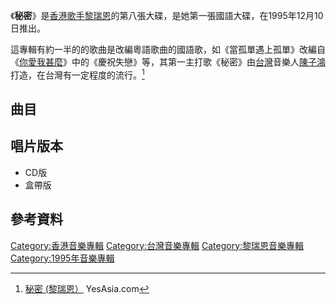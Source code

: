 {{Album infobox | <!-- See Wikipedia:WikiProject_Albums -->
|  Name        = 秘密
|  Type        = 專輯
|  Artist      = [[黎瑞恩|黎瑞恩]]
|  Cover       = 黎瑞恩 秘密.jpg
|  Released    = 1995年12月10日
|  Recorded    = 1994年－1995年
|  Genre       = [[國語流行音樂|國語流行音樂]]
|  Length      = 43分5秒
|  Label       = [[寶麗金|寶麗金]]
|  Number      = 
|  Producer    = 陳子鴻(1,2,4,6,9的音樂監製)<br>[[向雪懷|向雪懷]](3,5,7,8,10的音樂監製)
|  Last album  = [[你是我生命中一切|你是我生命中一切]]<br />（1995年6月）
|  This album  = '''秘密'''<br />（1995年12月10日）
|  Next album  = [[恩想|恩想]]<br />（1996年8月）}}

《'''秘密'''》是[[香港|香港]][[歌手|歌手]][[黎瑞恩|黎瑞恩]]的第八張大碟，是她第一張國語大碟，在1995年12月10日推出。

這專輯有約一半的的歌曲是改編粵語歌曲的國語歌，如《當孤單遇上孤單》改編自《[[你愛我甚麼|你愛我甚麼]]》中的《慶祝失戀》等，其第一主打歌《秘密》由[[台灣|台灣]]音樂人[[陳子鴻|陳子鴻]]打造，在台灣有一定程度的流行。<ref>[https://www.yesasia.com/global/%E7%A7%98%E5%AF%86-%E5%9B%BD%E8%AF%AD%E7%89%88/2877-0-0-0-zh_CN/info.html 秘密 (黎瑞恩）] {{Wayback|url=https://www.yesasia.com/global/%E7%A7%98%E5%AF%86-%E5%9B%BD%E8%AF%AD%E7%89%88/2877-0-0-0-zh_CN/info.html |date=20180905215409 }} YesAsia.com</ref>

==曲目==
{{Track listing
| collapsed       = 
| headline        = 
| font_size = 
| total_length = 

| all_writing = 
| all_music = 
| all_lyrics = 
| all_arranger = 
| all_producer = 
| all_note = 

| music_credits = yes
| lyrics_credits = yes
| arranger_credits = yes
| producer_credits = yes
| extra_column = 
| longnote_column = yes

| title1          = 秘密
| note1           =
| longnote1           = 第一主打<br>粵語版本為《跟你講清楚》
| lyrics1         = 陳子鴻
| music1          = [[陳子鴻|陳子鴻]]
| arranger1          = [[王豫民|王豫民]]
| producer1          = 
| extra1          = 
| length1         = 

| title2          = 愛我就疼我 
| note2           =
| longnote2           = 第二主打
| lyrics2         = [[姚若龍|姚若龍]]
| music2          = [[戚小戀|戚小戀]]
| arranger2          = [[屠穎|屠穎]]
| producer2         = 
| extra2          = 
| length2         = 

| title3          = 當孤單遇上孤單
| note3           =
| longnote3           = 粵語原曲為《慶祝失戀》
| lyrics3         = 姚若龍
| music3          = [[盧東尼|盧東尼]]
| arranger3          = [[劉諾生|劉諾生]]
| producer3          = 
| extra3          = 
| length3         = 

| title4          = 為你活下去
| note4           =
| longnote4           = 
| lyrics4         = 謝明訓
| music4          = 黃明洲
| arranger4          = 屠穎
| producer4          = 
| extra4         = 
| length4         = 

| title5          = 一人有一個夢想 
| note5           =
| longnote5           = 粵語原曲為《一人有一個夢想》<br>同曲：[[藍心湄|藍心湄]]《一見鍾情》
| lyrics5         = [[何啟弘|何啟弘]]
| music5          = 盧東尼
| arranger5          = 盧東尼
| producer5          = 
| extra5          = 
| length5         = 

| title6          = 故事
| note6           =
| longnote6           = 第三主打
| lyrics6         = 林明陽
| music6          = [[林明陽|林明陽]]
| arranger6         = 王豫民
| producer6          = 
| extra6          = 
| length6         = 

| title7          = 一見如故
| note7          =
| longnote7           = 第四主打<br>粵語原曲為《一見如故》
| lyrics7         = 謝明訓
| music7          = [[林志美|林志美]]
| arranger7          = 張兆鴻
| producer7         = 
| extra7          = 
| length7         = 

| title8          = 從相處到瞭解
| note8           =
| longnote8           = 粵語原曲為《無須太早決定》
| lyrics8         = 何厚華
| music8          = 盧東尼<br>麥潔芳
| arranger8          = 盧東尼
| producer8          = 
| extra8          = 
| length8         = 

| title9          = 欠你太多
| note9          =
| longnote9           = 
| lyrics9         = 何厚華
| music9          = 孫崇偉
| arranger9          = 孫崇偉
| producer9          = 
| extra9          = 
| length9         = 

| title10         = 傻子
| note10           =
| longnote10           = 粵語原曲為《但願給戀火灼傷》
| lyrics10        = 李姚 
| music10         = 梁偉基
| arranger10          = 梁偉基
| producer10          = 
| extra10          = 
| length10        = 
}}

== 唱片版本 ==
* CD版
* 盒帶版

==參考資料==
{{references}}
{{黎瑞恩}}

[[Category:香港音樂專輯|Category:香港音樂專輯]]
[[Category:台灣音樂專輯|Category:台灣音樂專輯]]
[[Category:黎瑞恩音樂專輯|Category:黎瑞恩音樂專輯]]
[[Category:1995年音樂專輯|Category:1995年音樂專輯]]